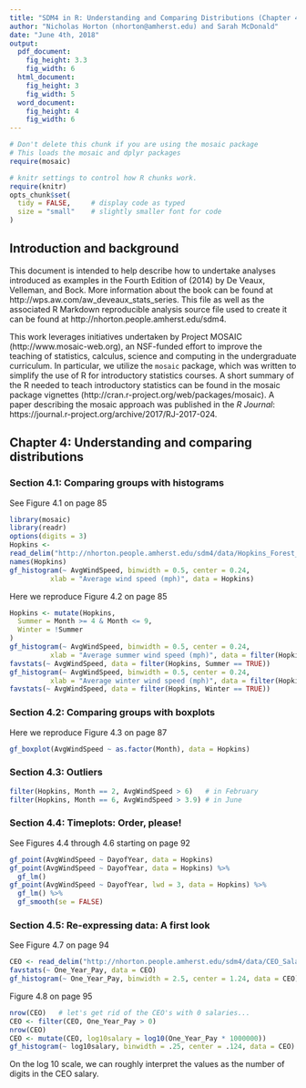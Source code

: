 ```yaml
---
title: "SDM4 in R: Understanding and Comparing Distributions (Chapter 4)"
author: "Nicholas Horton (nhorton@amherst.edu) and Sarah McDonald"
date: "June 4th, 2018"
output: 
  pdf_document:
    fig_height: 3.3
    fig_width: 6
  html_document:
    fig_height: 3
    fig_width: 5
  word_document:
    fig_height: 4
    fig_width: 6
---
```



```r
# Don't delete this chunk if you are using the mosaic package
# This loads the mosaic and dplyr packages
require(mosaic)
```

```r
# knitr settings to control how R chunks work.
require(knitr)
opts_chunk$set(
  tidy = FALSE,     # display code as typed
  size = "small"    # slightly smaller font for code
)
```

## Introduction and background 

This document is intended to help describe how to undertake analyses introduced 
as examples in the Fourth Edition of \emph{Stats: Data and Models} (2014) by De Veaux, Velleman, and Bock.
More information about the book can be found at http://wps.aw.com/aw_deveaux_stats_series.  This
file as well as the associated R Markdown reproducible analysis source file used to create it can be found at http://nhorton.people.amherst.edu/sdm4.

This work leverages initiatives undertaken by Project MOSAIC (http://www.mosaic-web.org), an NSF-funded effort to improve the teaching of statistics, calculus, science and computing in the undergraduate curriculum. In particular, we utilize the `mosaic` package, which was written to simplify the use of R for introductory statistics courses. A short summary of the R needed to teach introductory statistics can be found in the mosaic package vignettes (http://cran.r-project.org/web/packages/mosaic).
A paper describing the mosaic approach was published in the *R Journal*: https://journal.r-project.org/archive/2017/RJ-2017-024.

## Chapter 4: Understanding and comparing distributions

### Section 4.1: Comparing groups with histograms

See Figure 4.1 on page 85

```r
library(mosaic)
library(readr)
options(digits = 3)
Hopkins <- 
read_delim("http://nhorton.people.amherst.edu/sdm4/data/Hopkins_Forest_2011.txt", delim = "\t")
names(Hopkins)   
gf_histogram(~ AvgWindSpeed, binwidth = 0.5, center = 0.24, 
          xlab = "Average wind speed (mph)", data = Hopkins)
```

Here we reproduce Figure 4.2 on page 85

```r
Hopkins <- mutate(Hopkins,
  Summer = Month >= 4 & Month <= 9,
  Winter = !Summer
)
gf_histogram(~ AvgWindSpeed, binwidth = 0.5, center = 0.24, 
          xlab = "Average summer wind speed (mph)", data = filter(Hopkins, Summer == TRUE))
favstats(~ AvgWindSpeed, data = filter(Hopkins, Summer == TRUE))
gf_histogram(~ AvgWindSpeed, binwidth = 0.5, center = 0.24, 
          xlab = "Average winter wind speed (mph)", data = filter(Hopkins, Winter == TRUE))
favstats(~ AvgWindSpeed, data = filter(Hopkins, Winter == TRUE))

```

### Section 4.2: Comparing groups with boxplots

Here we reproduce Figure 4.3 on page 87

```r
gf_boxplot(AvgWindSpeed ~ as.factor(Month), data = Hopkins)
```

### Section 4.3: Outliers

```r
filter(Hopkins, Month == 2, AvgWindSpeed > 6)   # in February
filter(Hopkins, Month == 6, AvgWindSpeed > 3.9) # in June
```

### Section 4.4: Timeplots: Order, please!

See Figures 4.4 through 4.6 starting on page 92
```r
gf_point(AvgWindSpeed ~ DayofYear, data = Hopkins)
gf_point(AvgWindSpeed ~ DayofYear, data = Hopkins) %>%
  gf_lm()
gf_point(AvgWindSpeed ~ DayofYear, lwd = 3, data = Hopkins) %>%
  gf_lm() %>%
  gf_smooth(se = FALSE)
```


### Section 4.5: Re-expressing data: A first look

See Figure 4.7 on page 94
```r
CEO <- read_delim("http://nhorton.people.amherst.edu/sdm4/data/CEO_Salary_2012.txt", delim = "\t")
favstats(~ One_Year_Pay, data = CEO)
gf_histogram(~ One_Year_Pay, binwidth = 2.5, center = 1.24, data = CEO)
```

Figure 4.8 on page 95
```r
nrow(CEO)   # let's get rid of the CEO's with 0 salaries...
CEO <- filter(CEO, One_Year_Pay > 0)
nrow(CEO)
CEO <- mutate(CEO, log10salary = log10(One_Year_Pay * 1000000))
gf_histogram(~ log10salary, binwidth = .25, center = .124, data = CEO)
```

On the log 10 scale, we can roughly interpret the values as the number
of digits in the CEO salary.
